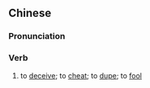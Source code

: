 {{also|蒙騙|蒙骗}}
==Chinese==
{{zh-forms|s=蒙骗|t2=蒙騙}}

===Pronunciation===
{{zh-pron
|m=mēngpiàn
|mn=bông-phiàn
|cat=v
}}

===Verb===
{{zh-verb}}

# to [[deceive]]; to [[cheat]]; to [[dupe]]; to [[fool]]